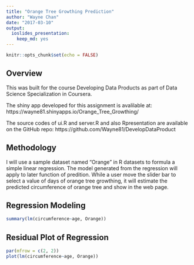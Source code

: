 ---
title: "Orange Tree Growthing Prediction"
author: "Wayne Chan"
date: "2017-03-10"
output: 
  ioslides_presentation: 
    keep_md: yes
---

```{r setup, include=FALSE}
knitr::opts_chunk$set(echo = FALSE)
```

## Overview

This was built for the course Developing Data Products as part of Data Science Specialization in Coursera.

The shiny app developed for this assignment is avalilable at: https://wayne81.shinyapps.io/Orange_Tree_Growthing/

The source codes of ui.R and server.R and also Rpresentation are available on the GitHub repo: https://github.com/Wayne81/DevelopDataProduct


## Methodology

I will use a sample dataset named "Orange" in R datasets to formula a simple linear regression. The model generated from the regression will apply to later function of predition. While a user move the slider bar to select a value of days of orange tree growthing, it will estimate the predicted circumference of orange tree and show in the web page.


## Regression Modeling

```{r Orange, echo = TRUE}
summary(lm(circumference~age, Orange))
```

## Residual Plot of Regression 

```{r}
par(mfrow = c(2, 2))
plot(lm(circumference~age, Orange))
```

